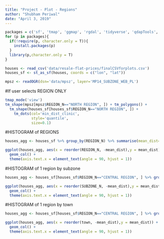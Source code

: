 ```yaml
---
title: "Project - Plot - Regions"
author: "Shubham Periwal"
date: "April 3, 2019"
---
```


```r
packages = c('sf', 'tmap', 'ggmap', 'rgdal', 'tidyverse', 'qdapTools', 'spatstat', 'readr', 'httr')
for (p in packages){ 
  if(!require(p, character.only = T)){
    install.packages(p) 
  }
  library(p,character.only = T) 
}
```

```r
houses <- read_csv('data/resale-flat-prices/finalCSVforplots.csv')
houses_sf <- st_as_sf(houses, coords = c("lon", "lat"))

mpsz <- readOGR(dsn='data/mpsz', layer='MP14_SUBZONE_WEB_PL')
```

#If user selects REGION ONLY

```r
tmap_mode('view')
tm_shape(mpsz[mpsz$REGION_N=="NORTH REGION", ]) + tm_polygons() + 
  tm_shape(houses_sf[houses_sf$REGION_N=="NORTH REGION", ]) +
    tm_dots(col='min_dist_clinic',
            style='quantile',
            size=0.1)
```


#HISTOGRAM of REGIONS

```r
houses_agg <- houses_sf %>% group_by(REGION_N) %>% summarise(mean_dist=mean(min_dist_clinic))

ggplot(houses_agg, aes(x = reorder(REGION_N, -mean_dist),y = mean_dist)) + 
  geom_col() + 
  theme(axis.text.x = element_text(angle = 90, hjust = 1))
```


#HISTOGRAM of 1 region by subzone

```r
houses_agg <- houses_sf[houses_sf$REGION_N=="CENTRAL REGION", ] %>% group_by(SUBZONE_N) %>% summarise(mean_dist=mean(min_dist_clinic))

ggplot(houses_agg, aes(x = reorder(SUBZONE_N, -mean_dist),y = mean_dist)) + 
  geom_col() + 
  theme(axis.text.x = element_text(angle = 90, hjust = 1))
```

#HISTOGRAM of 1 region by town

```r
houses_agg <- houses_sf[houses_sf$REGION_N=="CENTRAL REGION", ] %>% group_by(town) %>% summarise(mean_dist=mean(min_dist_clinic))

ggplot(houses_agg, aes(x = reorder(town, -mean_dist),y = mean_dist)) + 
  geom_col() + 
  theme(axis.text.x = element_text(angle = 90, hjust = 1))
```


